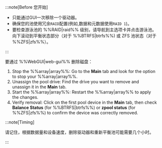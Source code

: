 :::note[Before 您开始]

- 只能通过GUI一次移除一个驱动器。
- 确保您的池使用冗余`RAID`配置(例如,数据和元数据使用`RAID 1`)。
- 要检查游泳池的 %%RAID|raid%% 级别，请导航到主选项卡并点击游泳池。向下滚动到平衡状态部分（对于 %%BTRFS|btrfs%%) 或 ZFS 池状态（对于 %%ZFS|zfs%%）。

:::

要通过 %%WebGUI|web-gui%% 删除磁盘：

1. Stop the %%array|array%%: Go to the **Main** tab and look for the option to stop your %%array|array%%.
2. Unassign the pool drive: Find the drive you want to remove and unassign it in the **Main** tab.
3. Start the %%array|array%%: Restart the %%array|array%% to apply the changes.
4. Verify removal: Click on the first pool device in the **Main** tab, then check **Balance Status** (for %%BTRFS|btrfs%%) or **zpool status** (for %%ZFS|zfs%%) to confirm the device was correctly removed.

:::note\[Timing]

请记住，根据数据量和设备速度，删除驱动器和重新平衡池可能需要几个小时。

:::
